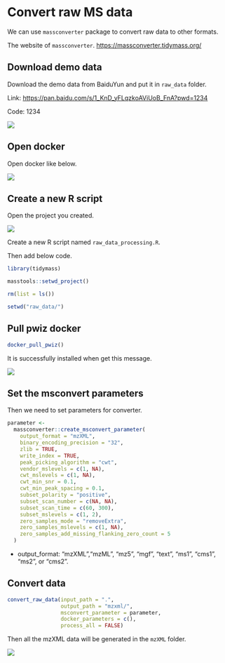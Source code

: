 # Convert raw MS data

We can use `massconverter` package to convert raw data to other formats.

The website of `massconverter`. <https://massconverter.tidymass.org/>

## Download demo data

Download the demo data from BaiduYun and put it in `raw_data` folder.

Link: <https://pan.baidu.com/s/1_KnD_yFLqzkoAViUoB_FnA?pwd=1234>

Code: 1234

![](figures/Screen-Shot%2019.png)

## Open docker

Open docker like below.

![](figures/Screen-Shot%2017.png)

## Create a new R script

Open the project you created.

![](figures/Screen-Shot%2018.png)

Create a new R script named `raw_data_processing.R`.

Then add below code.

```r
library(tidymass)

masstools::setwd_project()

rm(list = ls())

setwd("raw_data/")

```

## Pull pwiz docker

```r
docker_pull_pwiz()
```

It is successfully installed when get this message.

![](figures/Screen-Shot%2020.png)

## Set the msconvert parameters

Then we need to set parameters for converter.

```r
parameter <-
  massconverter::create_msconvert_parameter(
    output_format = "mzXML",
    binary_encoding_precision = "32",
    zlib = TRUE,
    write_index = TRUE,
    peak_picking_algorithm = "cwt",
    vendor_mslevels = c(1, NA),
    cwt_mslevels = c(1, NA),
    cwt_min_snr = 0.1,
    cwt_min_peak_spacing = 0.1,
    subset_polarity = "positive",
    subset_scan_number = c(NA, NA),
    subset_scan_time = c(60, 300),
    subset_mslevels = c(1, 2),
    zero_samples_mode = "removeExtra",
    zero_samples_mslevels = c(1, NA),
    zero_samples_add_missing_flanking_zero_count = 5
  )
```

-   output_format: "mzXML","mzML", "mz5", "mgf", "text", "ms1", "cms1", "ms2", or "cms2".

## Convert data

```r
convert_raw_data(input_path = ".", 
                 output_path = "mzxml/", 
                 msconvert_parameter = parameter, 
                 docker_parameters = c(),
                 process_all = FALSE)
```

Then all the mzXML data will be generated in the `mzXML` folder.

![](figures/Screen-Shot%2021.png)
